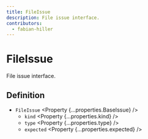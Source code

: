 ```yaml
---
title: FileIssue
description: File issue interface.
contributors:
  - fabian-hiller
---
```



# FileIssue

File issue interface.

## Definition

- `FileIssue` <Property {...properties.BaseIssue} />
  - `kind` <Property {...properties.kind} />
  - `type` <Property {...properties.type} />
  - `expected` <Property {...properties.expected} />
